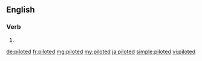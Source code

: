 ==English==

===Verb===
{{head|en}}

# {{en-past of|pilot}}

[[de:piloted]]
[[fr:piloted]]
[[mg:piloted]]
[[my:piloted]]
[[ja:piloted]]
[[simple:piloted]]
[[vi:piloted]]